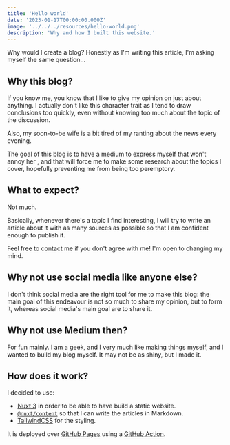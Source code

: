 ```yaml
---
title: 'Hello world'
date: '2023-01-17T00:00:00.000Z'
image: '../../../resources/hello-world.png'
description: 'Why and how I built this website.'
---
```


Why would I create a blog? Honestly as I'm writing this article, I'm asking myself the same question...

## Why this blog?
If you know me, you know that I like to give my opinion on just about anything.
I actually don't like this character trait as I tend to draw conclusions too quickly, even without knowing too much about the topic of the discussion.

Also, my soon-to-be wife is a bit tired of my ranting about the news every evening.

The goal of this blog is to have a medium to express myself that won't annoy her <Icon name="emojione:winking-face" class="inline w-6"/>, and that will force me to make some research about the topics I cover, hopefully preventing me from being too peremptory.

## What to expect?
Not much.

Basically, whenever there's a topic I find interesting, I will try to write an article about it with as many sources as possible so that I am confident enough to publish it.

Feel free to contact me if you don't agree with me! I'm open to changing my mind.

## Why not use social media like anyone else?
I don't think social media are the right tool for me to make this blog: the main goal of this endeavour is not so much to share my opinion, but to form it, whereas social media's main goal are to share it.

## Why not use Medium then?
For fun mainly. I am a geek, and I very much like making things myself, and I wanted to build my blog myself. It may not be as shiny, but I made it.

<Picture src={honestWork} alt="Honest work" class="m-auto w-96"/>

## How does it work?
I decided to use:
- [Nuxt 3](https://nuxt.com/v3) in order to be able to have build a static website.
- [`@nuxt/content`](https://content.nuxtjs.org/) so that I can write the articles in Markdown.
- [TailwindCSS](https://tailwindcss.com/) for the styling.

It is deployed over [GitHub Pages](https://pages.github.com/) using a [GitHub Action](https://github.com/actions/deploy-pages/).

